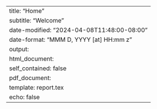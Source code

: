 ---
title: "Home"
subtitle: "Welcome"
date-modified: "2024-04-08T11:48:00-08:00"
date-format: "MMM D, YYYY [at] HH:mm z"
output:
  html_document:
    self_contained: false
  pdf_document:
    template: report.tex
echo: false
---